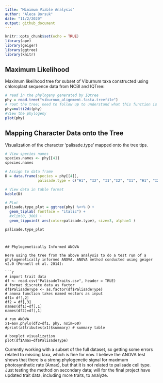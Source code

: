 ```yaml
---
title: "Minimum Viable Analysis"
author: "Aleca Borsuk"
date: "11/2/2020"
output: github_document
---
```


```r
knitr::opts_chunk$set(echo = TRUE)
library(ape)
library(geiger)
library(ggtree)
library(knitr)
```

## Maximum Likelihood

Maximum likelihood tree for subset of Viburnum taxa constructed using chloroplast sequence data from NCBI and IQTree:

```r
# read in the phylogeny generated by IQtree 
phy = read.tree("viburnum_alignment.fasta.treefile")
# root the tree; need to follow up to understand what this function is doing
phy=multi2di(phy)
#View the phylogeny
plot(phy)
```


## Mapping Character Data onto the Tree

Visualization of the character 'palisade.type' mapped onto the tree tips. 

```r

# View species names
species.names <- phy[[4]]
species.names

# Assign to data frame
D = data.frame(species = phy[[4]],
               palisade.type = c("H1", "I2", "I1","I2", "I1", "H1", "I2", "I2", "I2", "I1", "H1", "H2"))

# View data in table format
kable(D)

# Plot
palisade.type_plot = ggtree(phy) %<+% D + 
  geom_tiplab( fontface = "italic") +
  #xlim(0, 300) +
  geom_tippoint( aes(color=palisade.type), size=3, alpha=1 )

palisade.type_plot

```

```


## Phylogenetically Informed ANOVA

Here using the tree from the above analysis to do a test run of a phylogenetically informed ANOVA. ANOVA method conducted using geiger v2.0 (Pennell et al. 2014):

```r
# import trait data
df <- read.csv("PalisadeTraits.csv", header = TRUE)
# format discrete data as factor
df$PalisadeType <- as.factor(df$PalisadeType)
# anova function takes named vectors as input
df1= df[,2]
df2 = df[,3]
names(df1)=df[,1]
names(df2)=df[,1]

# run ANOVA
x1=aov.phylo(df2~df1, phy, nsim=50)
#print(attributes(x1)$summary) # summary table

# boxplot visualization
plot(df$Amax~df$PalisadeType)
```
Currently working with a subset of the full dataset, so getting some errors related to missing taxa, which is fine for now. I believe the ANOVA test shows that there is a strong phylogenetic signal for maximum photosynthetic rate (Amax), but that it is not related to palisade cell type. Just testing the method on secondary data; will for the final project have updated trait data, including more traits, to analyze. 
